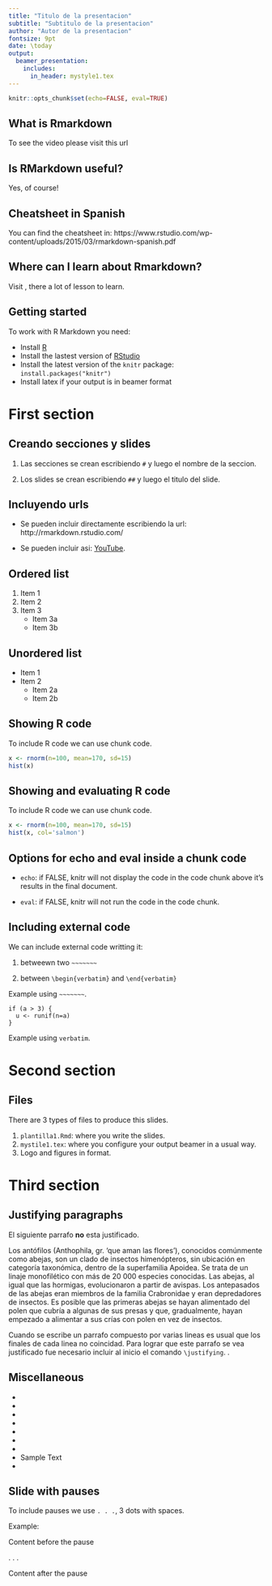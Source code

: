 ```yaml
---
title: "Titulo de la presentacion"
subtitle: "Subtitulo de la presentacion"
author: "Autor de la presentacion"
fontsize: 9pt
date: \today
output:
  beamer_presentation:
    includes:
      in_header: mystyle1.tex
---
```


```r
knitr::opts_chunk$set(echo=FALSE, eval=TRUE)
```

## What is Rmarkdown

\centerline{\includegraphics[height=2.3in]{videoRmarkdown.png}}

To see the video please visit this url \alert{https://vimeo.com/178485416}

## Is RMarkdown useful?

\centerline{\includegraphics[height=2.3in]{RMarkdownOutputFormats.png}}

Yes, of course!

## Cheatsheet in Spanish

\centerline{\includegraphics[height=2.3in]{cheatsheet.png}}

\vspace{1cm}

You can find the cheatsheet in: \color{green} https://www.rstudio.com/wp-content/uploads/2015/03/rmarkdown-spanish.pdf

## Where can I learn about Rmarkdown?

\centerline{\includegraphics[height=2.5in]{study.png}}

Visit \alert{http://rmarkdown.rstudio.com/lesson-1.html}, there a lot of lesson to learn.

## Getting started
To work with R Markdown you need:

* Install [R](http://www.r-project.org/)
* Install the lastest version of [RStudio](http://rstudio.org/download/)
* Install the latest version of the `knitr` package: `install.packages("knitr")`
* Install latex if your output is in beamer format

# First section

## Creando secciones y slides
1. Las secciones se crean escribiendo `#` y luego el nombre de la seccion.

2. Los slides se crean escribiendo `##` y luego el titulo del slide.

## Incluyendo urls

- Se pueden incluir directamente escribiendo la url: http://rmarkdown.rstudio.com/

- Se pueden incluir asi: [YouTube](https://www.youtube.com/).

## Ordered list

1. Item 1
2. Item 2
3. Item 3
    + Item 3a
    + Item 3b
    
## Unordered list

* Item 1
* Item 2
    + Item 2a
    + Item 2b

## Showing R code
To include R code we can use chunk code.

```r
x <- rnorm(n=100, mean=170, sd=15)
hist(x)
```

## Showing and evaluating R code
To include R code we can use chunk code.

```r
x <- rnorm(n=100, mean=170, sd=15)
hist(x, col='salmon')
```

## Options for echo and eval inside a chunk code

- `echo`: if FALSE, knitr will not display the code in the code chunk above it’s results in the final document.

- `eval`: if FALSE, knitr will not run the code in the code chunk.

## Including external code
We can include external code writting it:

1. betweewn two `~~~~~~~`

2. between `\begin{verbatim}` and `\end{verbatim}`

Example using `~~~~~~~`.

~~~~~~~
if (a > 3) {
  u <- runif(n=a)
}
~~~~~~~

Example using `verbatim`.

\begin{verbatim}
if (a > 3) {
  u <- runif(n=a)
}
\end{verbatim}

# Second section

## Files
There are 3 types of files to produce this slides.

1. `plantilla1.Rmd`: where you write the slides.
2. `mystile1.tex`: where you configure your output beamer in a usual way.
3. Logo and figures in \alert{.png} format.

\vspace{1cm}

\centerline{\includegraphics[height=1.7in]{files.png}}

# Third section

## Justifying paragraphs

El siguiente parrafo __no__ esta justificado.

Los antófilos (Anthophila, gr. ‘que aman las flores’), conocidos comúnmente como abejas, son un clado de insectos himenópteros, sin ubicación en categoría taxonómica, dentro de la superfamilia Apoidea. Se trata de un linaje monofilético con más de 20 000 especies conocidas. Las abejas, al igual que las hormigas, evolucionaron a partir de avispas. Los antepasados de las abejas eran miembros de la familia Crabronidae y eran depredadores de insectos. Es posible que las primeras abejas se hayan alimentado del polen que cubría a algunas de sus presas y que, gradualmente, hayan empezado a alimentar a sus crías con polen en vez de insectos.

\justifying

Cuando se escribe un parrafo compuesto por varias lineas es usual que los finales de cada linea no coincidad. Para lograr que este parrafo se vea justificado fue necesario incluir al inicio el comando `\justifying`. \alert{Este parrafo si esta justificado}.

## Miscellaneous

- \emph{Sample Text}
- \textbf{Sample Text}
- \textit{Sample Text}
- \textsl{Sample Text}
- \alert{Sample Text}
- \textrm{Sample Text}
- \textsf{Sample Text}
- \color{green} Sample Text
- \structure{Sample Text}

## Slide with pauses
To include pauses we use `. . .`, 3 dots with spaces.

Example:

Content before the pause

. . .

Content after the pause




